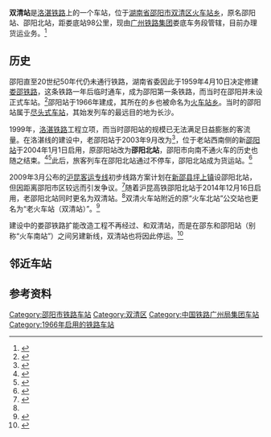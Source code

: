 {{about|曾先后被称作“邵阳站”和“邵阳北站”的铁路车站|2004年启用的洛湛铁路车站|邵阳站|2014年启用的沪昆客运专线车站|邵阳北站}}
{{Infobox China railway station
|车站名称= 双清站
|图片= Missing image text.svg
|图片介绍= 
|其他名称= 
|车站拼音= ShuangQing
|英文名称= Shuangqing Railway Station
|车站代码= 35795
|电报码= OEQ
|拼音码= SQI
|车站类型= 
|技术性质= 中间站
|业务性质= 货运站
|始建时间= 
|开通运营= 1966年
|former = 邵阳站<small>（1966-2004年）</small>、<br />邵阳北站<small>（2004-2014年）</small>
|车站位置= [[湖南省|湖南省]][[邵阳市|邵阳市]][[双清区|双清区]][[火车站乡|火车站乡]]宝庆东路
|坐标= {{coord|27|15|42.15|N|111|32|2.45|E|display=inline,title}}
|归属= [[广州铁路（集团）公司|广州铁路集团]]娄底车务段
|线路= [[洛湛铁路|洛湛铁路]]（[[娄邵铁路|娄邵铁路]]、[[邵永铁路|邵永铁路]]）
|车站等级=
|使用状态=使用中
|股道数目=
|正线=
|到发线=
|其它线=
|月台数目=
|侧式站台=
|岛式站台=
|站台面=
|网站=
}}
'''双清站'''是[[洛湛铁路|洛湛铁路]]上的一个车站，位于[[湖南省|湖南省]][[邵阳市|邵阳市]][[双清区|双清区]][[火车站乡|火车站乡]]，原名邵阳站、邵阳北站，距娄底站98公里，现由[[广州铁路集团|广州铁路集团]]娄底车务段管辖，目前办理货运业务。<ref>{{cite news|url=http://news.ldnews.cn/zhnews/hunan/201411/377912.shtml|title=邵阳北火车站将因沪昆高铁而更名|publisher=娄底新闻网|date=2014-11-08|accessdate=2015-05-01|archive-date=2016-03-04|archive-url=https://web.archive.org/web/20160304195224/http://news.ldnews.cn/zhnews/hunan/201411/377912.shtml|dead-url=no}}</ref>

==历史==
邵阳直至20世纪50年代仍未通行铁路，湖南省委因此于1959年4月10日决定修建[[娄邵铁路|娄邵铁路]]，这条铁路一年后临时通车，成为邵阳第一条铁路，而当时在邵阳并未设正式车站。<ref name="rename">{{cite news|url=http://news.syxwnet.com/2014/1230/34173.shtml|title=邵阳最老火车站10年间两次换名折射邵阳铁路发展|publisher=邵阳新闻网|date=2014-12-30|accessdate=2015-05-01|archive-date=2015-04-15|archive-url=https://web.archive.org/web/20150415175300/http://news.syxwnet.com/2014/1230/34173.shtml|dead-url=no}}</ref>邵阳站于1966年建成，其所在的乡也被命名为[[火车站乡|火车站乡]]。当时的邵阳站属于[[尽头式车站|尽头式车站]]，其始发列车的最远目的地为长沙。

1999年，[[洛湛铁路|洛湛铁路]]工程立项，而当时邵阳站的规模已无法满足日益膨胀的客流量。在洛湛线的建设中，老邵阳站于2003年9月改为{{link-de|通过式车站|Durchgangsbahnhof}}<ref>{{cite news|url=http://news.sina.com.cn/s/2003-09-30/0708846645s.shtml|title=邵阳火车站站改工程竣工|publisher=[[湖南日报|湖南日报]]|date=2003-09-30|accessdate=2015-05-01|archive-date=2016-03-04|archive-url=https://web.archive.org/web/20160304225649/http://news.sina.com.cn/s/2003-09-30/0708846645s.shtml|dead-url=no}}</ref>，位于老站西南侧的新[[邵阳站|邵阳站]]于2004年1月1日启用，原邵阳站改为'''邵阳北站'''，邵阳市向南不通火车的历史也随之结束。<ref>{{cite news|url=http://news.sina.com.cn/o/2003-12-29/03401456728s.shtml|title=永州邵阳新火车站元旦启用|publisher=[[东方新报|东方新报]]|date=2003-12-29|accessdate=2015-05-01|archive-date=2016-03-04|archive-url=https://web.archive.org/web/20160304105311/http://news.sina.com.cn/o/2003-12-29/03401456728s.shtml|dead-url=no}}</ref><ref>{{cite news|url=http://news.sina.com.cn/s/2004-01-01/06331478862s.shtml|title=邵阳火车新站今日落成|publisher=[[潇湘晨报|潇湘晨报]]|date=2004-01-01|accessdate=2015-05-01|archive-date=2016-03-04|archive-url=https://web.archive.org/web/20160304140417/http://news.sina.com.cn/s/2004-01-01/06331478862s.shtml|dead-url=no}}</ref>此后，旅客列车在邵阳北站通过不停车，邵阳北站成为货运站。<ref>{{cite news|url=http://news.sina.com.cn/c/2004-01-02/02411484033s.shtml|title=迎新喜报四方来|publisher=[[长沙晚报|长沙晚报]]|date=2004-01-02|accessdate=2015-05-01|archive-date=2019-08-10|archive-url=https://web.archive.org/web/20190810195234/http://news.sina.com.cn/c/2004-01-02/02411484033s.shtml|dead-url=no}}</ref>

2009年3月公布的[[沪昆客运专线|沪昆客运专线]]初步线路方案计划在[[新邵县|新邵县]][[坪上镇|坪上镇]]设邵阳北站，但因距离邵阳市区较远而引发争议。<ref>{{cite news|url=http://www.gyxww.cn/finance/GS/200904/23789.html|title=娄底邵阳争夺沪昆高铁过境 网友竞相发起保路运动|publisher=[[瞭望东方周刊|瞭望东方周刊]]|date=2009-04-13|accessdate=2015-05-01|archive-url=https://web.archive.org/web/20150215021430/http://www.gyxww.cn/finance/GS/200904/23789.html|archive-date=2015-02-15|dead-url=yes}}</ref>随着沪昆高铁邵阳北站于2014年12月16日启用，老邵阳北站同时更名为双清站。<ref name="rename"/>双清火车站附近的原“火车北站”公交站也更名为“老火车站（双清站）”。<ref>{{cite news|url=http://www.shaoyangnews.net/a/2014/12/110903.shtml|title=“火车北站”新名初步确定改为老火车站（双清站）|publisher=邵阳新闻在线|date=2014-12-24|accessdate=2015-05-01|deadurl=yes|archiveurl=https://web.archive.org/web/20150321091534/http://www.shaoyangnews.net/a/2014/12/110903.shtml|archivedate=2015-03-21}}</ref>

建设中的娄邵铁路扩能改造工程不再经过{{站|牛马司}}、{{站|范家山}}和双清站，而是在邵东和邵阳站（别称“火车南站”）之间另建新线，双清站也将因此停运。<ref>{{cite news|url=http://hn.rednet.cn/c/2015/01/09/3571121.htm|title=娄邵铁路扩改工程10月竣工运行 邵阳最快70分钟可到长沙|publisher=红网|date=2015-01-09|accessdate=2015-09-07|archive-date=2019-11-30|archive-url=https://web.archive.org/web/20191130101129/https://hn.rednet.cn/c/2015/01/09/3571121.htm|dead-url=no}}</ref>

==邻近车站==
{{start rail box|[[中国铁路|中国铁路]]}}
{{s-inop|[[范家山站|范家山站]]|[[洛阳站|洛阳]]方向}}
{{s-line|[[洛湛铁路|洛湛铁路]]<br />← 10km 双清站 11km →}}
{{s-inop|[[邵阳站|邵阳站]]|[[湛江站|湛江]]方向}}
{{end box}}

==参考资料==
{{reflist}}

{{洛湛铁路}}
{{湖南省铁路}}
[[Category:邵阳市铁路车站|Category:邵阳市铁路车站]]
[[Category:双清区|Category:双清区]]
[[Category:中国铁路广州局集团车站|Category:中国铁路广州局集团车站]]
[[Category:1966年启用的铁路车站|Category:1966年启用的铁路车站]]